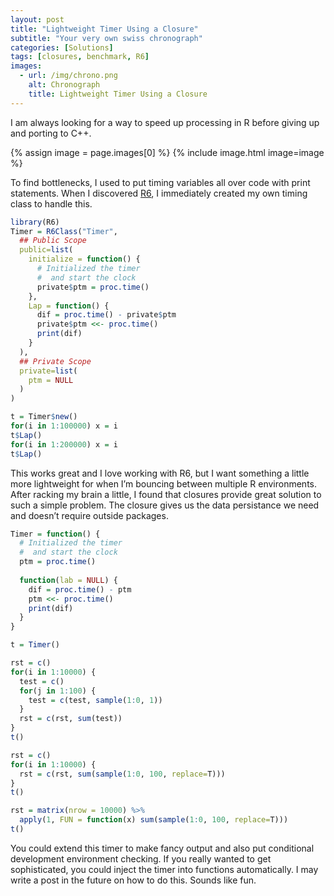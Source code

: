 ```yaml
---
layout: post
title: "Lightweight Timer Using a Closure"
subtitle: "Your very own swiss chronograph"
categories: [Solutions]
tags: [closures, benchmark, R6]
images:
  - url: /img/chrono.png
    alt: Chronograph
    title: Lightweight Timer Using a Closure
---
```


I am always looking for a way to speed up processing in R before giving up and porting to C++. 

{% assign image = page.images[0] %}
{% include image.html image=image %}

To find bottlenecks, I used to put timing variables all over code with print statements. When I discovered [R6](https://github.com/wch/R6), I immediately created my own timing class to handle this.

```r
library(R6)
Timer = R6Class("Timer",
  ## Public Scope
  public=list(
    initialize = function() {
      # Initialized the timer
      #  and start the clock
      private$ptm = proc.time()
    },
    Lap = function() {
      dif = proc.time() - private$ptm
      private$ptm <<- proc.time()
      print(dif)
    }
  ),
  ## Private Scope
  private=list(
    ptm = NULL
  )
)

t = Timer$new()
for(i in 1:100000) x = i
t$Lap()
for(i in 1:200000) x = i
t$Lap()

```

This works great and I love working with R6, but I want something a little more lightweight for when I'm bouncing between multiple R environments. After racking my brain a little, I found that closures provide great solution to such a simple problem. The closure gives us the data persistance we need and doesn't require outside packages.

```r
Timer = function() {
  # Initialized the timer
  #  and start the clock
  ptm = proc.time()
  
  function(lab = NULL) {
    dif = proc.time() - ptm
    ptm <<- proc.time()
    print(dif)
  }
}

t = Timer()

rst = c()
for(i in 1:10000) {
  test = c()
  for(j in 1:100) {
    test = c(test, sample(1:0, 1))
  }
  rst = c(rst, sum(test))
}
t()

rst = c()
for(i in 1:10000) {
  rst = c(rst, sum(sample(1:0, 100, replace=T)))
}
t()

rst = matrix(nrow = 10000) %>%
  apply(1, FUN = function(x) sum(sample(1:0, 100, replace=T)))
t()

```

You could extend this timer to make fancy output and also put conditional development environment checking. If you really wanted to get sophisticated, you could inject the timer into functions automatically. I may write a post in the future on how to do this. Sounds like fun.

